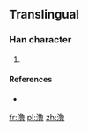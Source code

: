 {{also|瀂}}
==Translingual==

===Han character===
{{Han char|rn=85|rad=水|as=12|sn=15|four=|canj=ENWA,XENWA}}

# {{defn|Han|sort=水12}}

====References====
* {{Han ref|kx=0652.321|hdz=31746.021|uh=6F9B|ud=28571}}

[[fr:澛]]
[[pl:澛]]
[[zh:澛]]